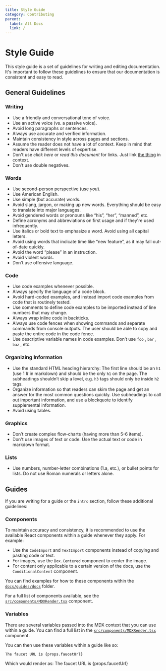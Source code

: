 ```yaml
---
title: Style Guide
category: Contributing
parent:
  label: All Docs
  link: /
---
```


# Style Guide

This style guide is a set of guidelines for writing and editing documentation. It's important to follow these guidelines to ensure that our documentation is consistent and easy to read.

## General Guidelines

### Writing

- Use a friendly and conversational tone of voice.
- Use an active voice (vs. a passive voice).
- Avoid long paragraphs or sentences.
- Always use accurate and verified information.
- Maintain consistency in style across pages and sections.
- Assume the reader does not have a lot of context. Keep in mind that readers have different levels of expertise.
- Don't use *click here* or *read this document* for links. Just link [the thing](https://en.wikipedia.org/wiki/The_Thing_(1982_film)) in context.
- Don’t use double negatives.

### Words

- Use second-person perspective (use *you*).
- Use American English.
- Use simple (but accurate) words.
- Avoid slang, jargon, or making up new words. Everything should be easy to translate into major languages.
- Avoid gendered words or pronouns like “his”, “her”, “manned”, etc.
- Define acronyms and abbreviations on first usage and if they're used infrequently.
- Use italics or bold text to emphasize a word. Avoid using all capital letters.
- Avoid using words that indicate time like “new feature”, as it may fall out-of-date quickly.
- Avoid the word “please” in an instruction.
- Avoid violent words.
- Don’t use offensive language.

### Code

- Use code examples whenever possible.
- Always specify the language of a code block.
- Avoid hard-coded examples, and instead import code examples from code that is routinely tested.
- Use comments to define code examples to be imported instead of line numbers that may change.
- Always wrap inline code in backticks.
- Always use code fences when showing commands and separate commands from console outputs. The user should be able to copy and paste the entire code in the code fence.
- Use descriptive variable names in code examples. Don’t use `foo` , `bar` , `baz` , etc.

### Organizing Information

- Use the standard HTML heading hierarchy: The first line should be an `h1` (use 1 # in markdown) and should be the only `h1` on the page. The subheadings shouldn’t skip a level, e.g. `h3` tags should only be inside `h2` tags.
- Organize information so that readers can skim the page and get an answer for the most common questions quickly. Use subheadings to call out important information, and use a blockquote to identify supplemental information.
- Avoid using tables.

### Graphics

- Don’t create complex flow-charts (having more than 5-6 items).
- Don't use images of text or code. Use the actual text or code in markdown format.

### Lists

- Use numbers, number-letter combinations (1.a, etc.), or bullet points for lists. Do not use Roman numerals or letters alone.

## Guides

If you are writing for a guide or the `intro` section, follow these additional guidelines:

### Components

To maintain accuracy and consistency, it is recommended to use the available React components within a guide whenever they apply. For example:

- Use the `CodeImport` and `TextImport` components instead of copying and pasting code or text.
- For images, use the `Box.Centered` component to center the image.
- For content only applicable to a certain version of the docs, use the `ConditionalContent` component.

You can find examples for how to these components within the [`docs/guides/docs`](https://github.com/FuelLabs/docs-hub/tree/master/docs/guides/docs) folder.

For a full list of components available, see the [`src/components/MDXRender.tsx`](https://github.com/FuelLabs/docs-hub/blob/master/src/components/MDXRender.tsx) component.

### Variables

There are several variables passed into the MDX context that you can use within a guide. You can find a full list in the [`src/components/MDXRender.tsx`](https://github.com/FuelLabs/docs-hub/blob/master/src/components/MDXRender.tsx) component.

You can then use these variables within a guide like so:

```mdx
The faucet URL is {props.faucetUrl}
```

Which would render as:
The faucet URL is {props.faucetUrl}
